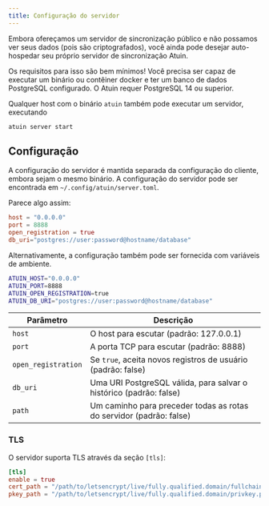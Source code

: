 ```yaml
---
title: Configuração do servidor
---
```


Embora ofereçamos um servidor de sincronização público e não possamos ver seus dados (pois são criptografados), você ainda pode desejar auto-hospedar seu próprio servidor de sincronização Atuin.

Os requisitos para isso são bem mínimos! Você precisa ser capaz de executar um binário ou contêiner docker e ter um banco de dados PostgreSQL configurado. O Atuin requer PostgreSQL 14 ou superior.

Qualquer host com o binário `atuin` também pode executar um servidor, executando

```shell
atuin server start
```

## Configuração

A configuração do servidor é mantida separada da configuração do cliente, embora sejam o mesmo binário. A configuração do servidor pode ser encontrada em `~/.config/atuin/server.toml`.

Parece algo assim:

```toml
host = "0.0.0.0"
port = 8888
open_registration = true
db_uri="postgres://user:password@hostname/database"
```

Alternativamente, a configuração também pode ser fornecida com variáveis de ambiente.

```sh
ATUIN_HOST="0.0.0.0"
ATUIN_PORT=8888
ATUIN_OPEN_REGISTRATION=true
ATUIN_DB_URI="postgres://user:password@hostname/database"
```


| Parâmetro           | Descrição                                                                   |
| ------------------- | ----------------------------------------------------------------------------- |
| `host`              | O host para escutar (padrão: 127.0.0.1)                                    |
| `port`              | A porta TCP para escutar (padrão: 8888)                                         |
| `open_registration` | Se `true`, aceita novos registros de usuário (padrão: false)                     |
| `db_uri`            | Uma URI PostgreSQL válida, para salvar o histórico (padrão: false)                   |
| `path`              | Um caminho para preceder todas as rotas do servidor (padrão: false)                |

### TLS

O servidor suporta TLS através da seção `[tls]`:

```toml
[tls]
enable = true
cert_path = "/path/to/letsencrypt/live/fully.qualified.domain/fullchain.pem"
pkey_path = "/path/to/letsencrypt/live/fully.qualified.domain/privkey.pem"
```